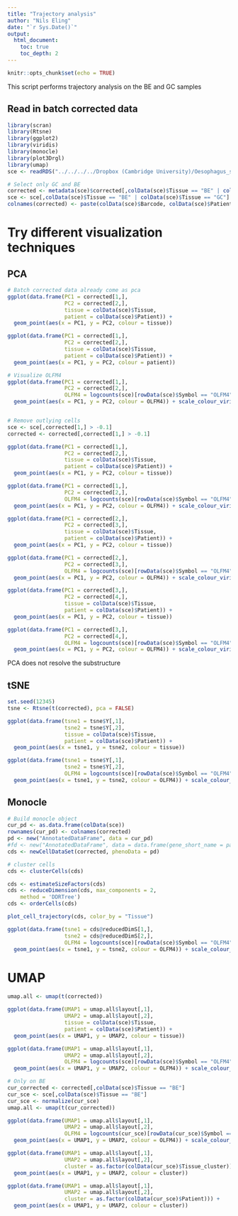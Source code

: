 ```yaml
---
title: "Trajectory analysis"
author: "Nils Eling"
date: "`r Sys.Date()`"
output: 
  html_document:
    toc: true
    toc_depth: 2
---
```


```r
knitr::opts_chunk$set(echo = TRUE)
```

This script performs trajectory analysis on the BE and GC samples

## Read in batch corrected data

```r
library(scran)
library(Rtsne)
library(ggplot2)
library(viridis)
library(monocle)
library(plot3Drgl)
library(umap)
sce <- readRDS("../../../../Dropbox (Cambridge University)/Oesophagus_single_cell/All_corrected_sce.rds")

# Select only GC and BE
corrected <- metadata(sce)$corrected[,colData(sce)$Tissue == "BE" | colData(sce)$Tissue == "GC"]
sce <- sce[,colData(sce)$Tissue == "BE" | colData(sce)$Tissue == "GC"]
colnames(corrected) <- paste(colData(sce)$Barcode, colData(sce)$Patient, colData(sce)$Tissue, sep = "_")
```

# Try different visualization techniques

## PCA

```r
# Batch corrected data already come as pca
ggplot(data.frame(PC1 = corrected[1,],
                  PC2 = corrected[2,],
                  tissue = colData(sce)$Tissue,
                  patient = colData(sce)$Patient)) + 
  geom_point(aes(x = PC1, y = PC2, colour = tissue))

ggplot(data.frame(PC1 = corrected[1,],
                  PC2 = corrected[2,],
                  tissue = colData(sce)$Tissue,
                  patient = colData(sce)$Patient)) + 
  geom_point(aes(x = PC1, y = PC2, colour = patient))

# Visualize OLFM4
ggplot(data.frame(PC1 = corrected[1,],
                  PC2 = corrected[2,],
                  OLFM4 = logcounts(sce)[rowData(sce)$Symbol == "OLFM4",])) +
  geom_point(aes(x = PC1, y = PC2, colour = OLFM4)) + scale_colour_viridis()


# Remove outlying cells
sce <- sce[,corrected[1,] > -0.1]
corrected <- corrected[,corrected[1,] > -0.1]

ggplot(data.frame(PC1 = corrected[1,],
                  PC2 = corrected[2,],
                  tissue = colData(sce)$Tissue,
                  patient = colData(sce)$Patient)) + 
  geom_point(aes(x = PC1, y = PC2, colour = tissue))

ggplot(data.frame(PC1 = corrected[1,],
                  PC2 = corrected[2,],
                  OLFM4 = logcounts(sce)[rowData(sce)$Symbol == "OLFM4",])) +
  geom_point(aes(x = PC1, y = PC2, colour = OLFM4)) + scale_colour_viridis()

ggplot(data.frame(PC1 = corrected[2,],
                  PC2 = corrected[3,],
                  tissue = colData(sce)$Tissue,
                  patient = colData(sce)$Patient)) + 
  geom_point(aes(x = PC1, y = PC2, colour = tissue))

ggplot(data.frame(PC1 = corrected[2,],
                  PC2 = corrected[3,],
                  OLFM4 = logcounts(sce)[rowData(sce)$Symbol == "OLFM4",])) +
  geom_point(aes(x = PC1, y = PC2, colour = OLFM4)) + scale_colour_viridis()

ggplot(data.frame(PC1 = corrected[3,],
                  PC2 = corrected[4,],
                  tissue = colData(sce)$Tissue,
                  patient = colData(sce)$Patient)) + 
  geom_point(aes(x = PC1, y = PC2, colour = tissue))

ggplot(data.frame(PC1 = corrected[3,],
                  PC2 = corrected[4,],
                  OLFM4 = logcounts(sce)[rowData(sce)$Symbol == "OLFM4",])) +
  geom_point(aes(x = PC1, y = PC2, colour = OLFM4)) + scale_colour_viridis()
```

PCA does not resolve the substructure

## tSNE

```r
set.seed(12345)
tsne <- Rtsne(t(corrected), pca = FALSE)

ggplot(data.frame(tsne1 = tsne$Y[,1],
                  tsne2 = tsne$Y[,2],
                  tissue = colData(sce)$Tissue,
                  patient = colData(sce)$Patient)) + 
  geom_point(aes(x = tsne1, y = tsne2, colour = tissue))

ggplot(data.frame(tsne1 = tsne$Y[,1],
                  tsne2 = tsne$Y[,2],
                  OLFM4 = logcounts(sce)[rowData(sce)$Symbol == "OLFM4",])) +
  geom_point(aes(x = tsne1, y = tsne2, colour = OLFM4)) + scale_colour_viridis()

```


## Monocle

```r
# Build monocle object
cur_pd <- as.data.frame(colData(sce))
rownames(cur_pd) <- colnames(corrected)
pd <- new("AnnotatedDataFrame", data = cur_pd)
#fd <- new("AnnotatedDataFrame", data = data.frame(gene_short_name = paste("PC", 1:50, sep = "")))
cds <- newCellDataSet(corrected, phenoData = pd)

# cluster cells
cds <- clusterCells(cds)

cds <- estimateSizeFactors(cds)
cds <- reduceDimension(cds, max_components = 2,
    method = 'DDRTree')
cds <- orderCells(cds)

plot_cell_trajectory(cds, color_by = "Tissue")

ggplot(data.frame(tsne1 = cds@reducedDimS[1,],
                  tsne2 = cds@reducedDimS[2,],
                  OLFM4 = logcounts(sce)[rowData(sce)$Symbol == "OLFM4",])) +
  geom_point(aes(x = tsne1, y = tsne2, colour = OLFM4)) + scale_colour_viridis()
```

# UMAP

```r
umap.all <- umap(t(corrected))

ggplot(data.frame(UMAP1 = umap.all$layout[,1],
                  UMAP2 = umap.all$layout[,2],
                  tissue = colData(sce)$Tissue,
                  patient = colData(sce)$Patient)) + 
  geom_point(aes(x = UMAP1, y = UMAP2, colour = tissue))

ggplot(data.frame(UMAP1 = umap.all$layout[,1],
                  UMAP2 = umap.all$layout[,2],
                  OLFM4 = logcounts(sce)[rowData(sce)$Symbol == "OLFM4",])) +
  geom_point(aes(x = UMAP1, y = UMAP2, colour = OLFM4)) + scale_colour_viridis()

# Only on BE
cur_corrected <- corrected[,colData(sce)$Tissue == "BE"]
cur_sce <- sce[,colData(sce)$Tissue == "BE"]
cur_sce <- normalize(cur_sce)
umap.all <- umap(t(cur_corrected))

ggplot(data.frame(UMAP1 = umap.all$layout[,1],
                  UMAP2 = umap.all$layout[,2],
                  OLFM4 = logcounts(cur_sce)[rowData(cur_sce)$Symbol == "OLFM4",])) +
  geom_point(aes(x = UMAP1, y = UMAP2, colour = OLFM4)) + scale_colour_viridis()

ggplot(data.frame(UMAP1 = umap.all$layout[,1],
                  UMAP2 = umap.all$layout[,2],
                  cluster = as.factor(colData(cur_sce)$Tissue_cluster))) + 
  geom_point(aes(x = UMAP1, y = UMAP2, colour = cluster))

ggplot(data.frame(UMAP1 = umap.all$layout[,1],
                  UMAP2 = umap.all$layout[,2],
                  cluster = as.factor(colData(cur_sce)$Patient))) + 
  geom_point(aes(x = UMAP1, y = UMAP2, colour = cluster))

```